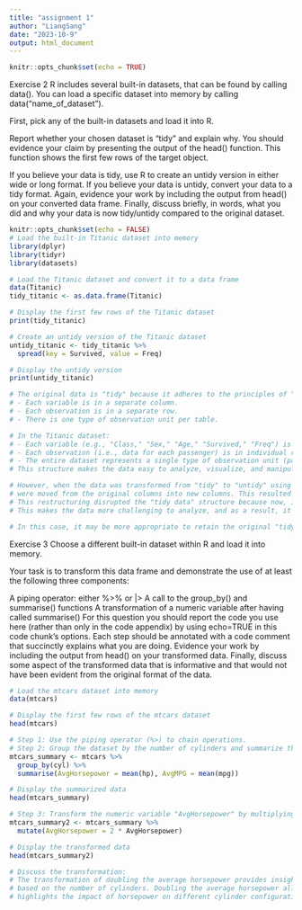 ---
title: "assignment 1"
author: "LiangSang"
date: "2023-10-9"
output: html_document
---

```{r setup, include=FALSE}
knitr::opts_chunk$set(echo = TRUE)
```
Exercise 2
R includes several built-in datasets, that can be found by calling data(). You can load a specific dataset into memory by calling data("name_of_dataset").

First, pick any of the built-in datasets and load it into R.

Report whether your chosen dataset is “tidy” and explain why. You should evidence your claim by presenting the output of the head() function. This function shows the first few rows of the target object.

If you believe your data is tidy, use R to create an untidy version in either wide or long format. If you believe your data is untidy, convert your data to a tidy format. Again, evidence your work by including the output from head() on your converted data frame. Finally, discuss briefly, in words, what you did and why your data is now tidy/untidy compared to the original dataset.

```{r setup, include=FALSE} 
knitr::opts_chunk$set(echo = FALSE)
# Load the built-in Titanic dataset into memory
library(dplyr)
library(tidyr)
library(datasets)

# Load the Titanic dataset and convert it to a data frame
data(Titanic)
tidy_titanic <- as.data.frame(Titanic)

# Display the first few rows of the Titanic dataset
print(tidy_titanic)

# Create an untidy version of the Titanic dataset
untidy_titanic <- tidy_titanic %>%
  spread(key = Survived, value = Freq)

# Display the untidy version
print(untidy_titanic)

# The original data is "tidy" because it adheres to the principles of "tidy data" proposed by Hadley Wickham:
# - Each variable is in a separate column.
# - Each observation is in a separate row.
# - There is one type of observation unit per table.

# In the Titanic dataset:
# - Each variable (e.g., "Class," "Sex," "Age," "Survived," "Freq") is stored in separate columns.
# - Each observation (i.e., data for each passenger) is in individual rows.
# - The entire dataset represents a single type of observation unit (passengers).
# This structure makes the data easy to analyze, visualize, and manipulate.

# However, when the data was transformed from "tidy" to "untidy" using the spread function, the values from the "Survived" column
# were moved from the original columns into new columns. This resulted in the creation of multiple new columns, representing the survival status of "Yes" and "No."
# This restructuring disrupted the "tidy data" structure because now, information for each observation unit (passenger) is no longer in separate rows but scattered across different columns.
# This makes the data more challenging to analyze, and as a result, it shifted from "tidy" to "untidy."

# In this case, it may be more appropriate to retain the original "tidy" data structure as it better aligns with the requirements of data analysis.


```

Exercise 3
Choose a different built-in dataset within R and load it into memory.

Your task is to transform this data frame and demonstrate the use of at least the following three components:

A piping operator: either %>% or |>
A call to the group_by() and summarise() functions
A transformation of a numeric variable after having called summarise()
For this question you should report the code you use here (rather than only in the code appendix) by using echo=TRUE in this code chunk’s options. Each step should be annotated with a code comment that succinctly explains what you are doing. Evidence your work by including the output from head() on your transformed data. Finally, discuss some aspect of the transformed data that is informative and that would not have been evident from the original format of the data.
```{r}
# Load the mtcars dataset into memory
data(mtcars)

# Display the first few rows of the mtcars dataset
head(mtcars)

# Step 1: Use the piping operator (%>) to chain operations.
# Step 2: Group the dataset by the number of cylinders and summarize the average horsepower and miles per gallon.
mtcars_summary <- mtcars %>%
  group_by(cyl) %>%
  summarise(AvgHorsepower = mean(hp), AvgMPG = mean(mpg))

# Display the summarized data
head(mtcars_summary)

# Step 3: Transform the numeric variable "AvgHorsepower" by multiplying it by 2.
mtcars_summary2 <- mtcars_summary %>%
  mutate(AvgHorsepower = 2 * AvgHorsepower)

# Display the transformed data
head(mtcars_summary2)

# Discuss the transformation:
# The transformation of doubling the average horsepower provides insights into the performance of cars
# based on the number of cylinders. Doubling the average horsepower allows for easier comparisons and
# highlights the impact of horsepower on different cylinder configurations.
```

